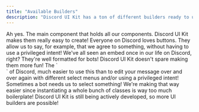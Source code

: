 ```yaml
---
title: "Available Builders"
description: "Discord UI Kit has a ton of different builders ready to use, here, you'll see what the library and all its adapters support!"
---
```


<CardGroup cols={3}>
    <Card title="Action Rows" icon="table-rows" href="/available-builders/action-row">
        Ah yes. The main component that holds all our components. Discord UI Kit makes them really easy to create!
    </Card>
    <Card title="Buttons" icon="toggle-on" href="/available-builders/button">
        Everyone on Discord loves buttons. They allow us to say, for example, that we agree to something, without having to use a privileged intent!
    </Card>
    <Card title="Embeds" icon="anchor" href="/available-builders/embed">
        We've all seen an embed once in our life on Discord, right? They're well formatted for bots! Discord UI Kit doesn't spare making them more fun!
    </Card>
    <Card title="Modals" icon="list-ul" href="/available-builders/modal">
        The `<form>` of Discord, much easier to use this than to edit your message over and over again with different select menus and/or using a privileged intent!
    </Card>
    <Card title="Select Menus" icon="down" href="/available-builders/select-menu">
        Sometimes a bot needs us to select something! We're making that way easier since instantiating a whole bunch of classes is way too much boilerplate!
    </Card>
    <Card title="More Coming Soon!" icon="exclamation">
        Discord UI Kit is still being actively developed, so more UI builders are possible!
    </Card>
</CardGroup>
